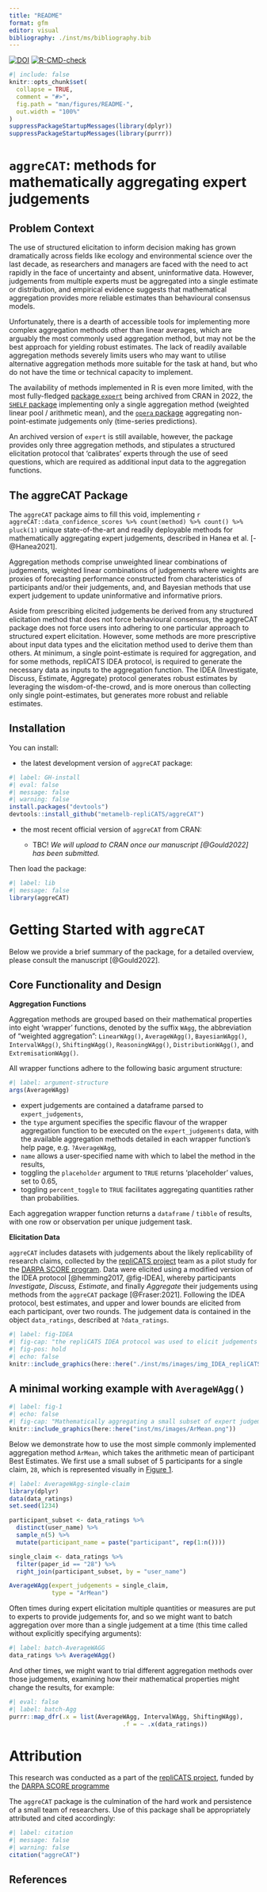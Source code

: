 ```yaml
---
title: "README"
format: gfm
editor: visual
bibliography: ./inst/ms/bibliography.bib
---
```


[![DOI](https://zenodo.org/badge/531484296.svg)](https://zenodo.org/badge/latestdoi/531484296) [![R-CMD-check](https://github.com/metamelb-repliCATS/aggreCAT/actions/workflows/R-CMD-check.yaml/badge.svg)](https://github.com/metamelb-repliCATS/aggreCAT/actions/workflows/R-CMD-check.yaml)

<!-- README.md is generated from README.Rmd. Please edit that file -->

```r
#| include: false
knitr::opts_chunk$set(
  collapse = TRUE,
  comment = "#>",
  fig.path = "man/figures/README-",
  out.width = "100%"
)
suppressPackageStartupMessages(library(dplyr))
suppressPackageStartupMessages(library(purrr))
```

# `aggreCAT`: methods for mathematically aggregating expert judgements

## Problem Context

The use of structured elicitation to inform decision making has grown dramatically across fields like ecology and environmental science over the last decade, as researchers and managers are faced with the need to act rapidly in the face of uncertainty and absent, uninformative data. However, judgements from multiple experts must be aggregated into a single estimate or distribution, and empirical evidence suggests that mathematical aggregation provides more reliable estimates than behavioural consensus models.

Unfortunately, there is a dearth of accessible tools for implementing more complex aggregation methods other than linear averages, which are arguably the most commonly used aggregation method, but may not be the best approach for yielding robust estimates. The lack of readily available aggregation methods severely limits users who may want to utilise alternative aggregation methods more suitable for the task at hand, but who do not have the time or technical capacity to implement.

The availability of methods implemented in R is even more limited, with the most fully-fledged [package `expert`](https://cran.r-project.org/package=expert) being archived from CRAN in 2022, the [`SHELF` package](https://cran.r-project.org/package=SHELF) implementing only a single aggregation method (weighted linear pool / arithmetic mean), and the [`opera` package](https://cran.r-project.org/package=opera) aggregating non-point-estimate judgements only (time-series predictions).

An archived version of `expert` is still available, however, the package provides only three aggregation methods, and stipulates a structured elicitation protocol that 'calibrates' experts through the use of seed questions, which are required as additional input data to the aggregation functions.

## The aggreCAT Package

The `aggreCAT` package aims to fill this void, implementing `r aggreCAT::data_confidence_scores %>% count(method) %>% count() %>% pluck(1)` unique state-of-the-art and readily deployable methods for mathematically aggregating expert judgements, described in Hanea et al. [-@Hanea2021].

Aggregation methods comprise unweighted linear combinations of judgements, weighted linear combinations of judgements where weights are proxies of forecasting performance constructed from characteristics of participants and/or their judgements, and, and Bayesian methods that use expert judgement to update uninformative and informative priors.

Aside from prescribing elicited judgements be derived from any structured elicitation method that does not force behavioural consensus, the aggreCAT package does not force users into adhering to one particular approach to structured expert elicitation. However, some methods are more prescriptive about input data types and the elicitation method used to derive them than others. At minimum, a single point-estimate is required for aggregation, and for some methods, repliCATS IDEA protocol, is required to generate the necessary data as inputs to the aggregation function. The IDEA (Investigate, Discuss, Estimate, Aggregate) protocol generates robust estimates by leveraging the wisdom-of-the-crowd, and is more onerous than collecting only single point-estimates, but generates more robust and reliable estimates.

## Installation {#installation}

You can install:

-   the latest development version of `aggreCAT` package:

```r
#| label: GH-install
#| eval: false 
#| message: false
#| warning: false
install.packages("devtools")
devtools::install_github("metamelb-repliCATS/aggreCAT")
```

-   the most recent official version of `aggreCAT` from CRAN:

    -   TBC! *We will upload to CRAN once our manuscript [@Gould2022] has been submitted.*

Then load the package:

```r
#| label: lib
#| message: false
library(aggreCAT)
```

# Getting Started with `aggreCAT`

Below we provide a brief summary of the package, for a detailed overview, please consult the manuscript [@Gould2022].

## Core Functionality and Design

**Aggregation Functions**

Aggregation methods are grouped based on their mathematical properties into eight 'wrapper' functions, denoted by the suffix `WAgg`, the abbreviation of "weighted aggregation": `LinearWAgg()`, `AverageWAgg()`, `BayesianWAgg()`, `IntervalWAgg()`, `ShiftingWAgg()`, `ReasoningWAgg()`, `DistributionWAgg()`, and `ExtremisationWAgg()`.

All wrapper functions adhere to the following basic argument structure:

```r
#| label: argument-structure
args(AverageWAgg)
```

-   expert judgements are contained a dataframe parsed to `expert_judgements`,
-   the `type` argument specifies the specific flavour of the wrapper aggregation function to be executed on the `expert_judgements` data, with the available aggregation methods detailed in each wrapper function's help page, e.g. `?AverageWAgg`,
-   `name` allows a user-specified name with which to label the method in the results,
-   toggling the `placeholder` argument to `TRUE` returns 'placeholder' values, set to $0.65$,
-   toggling `percent_toggle` to `TRUE` facilitates aggregating quantities rather than probabilities.

Each aggregation wrapper function returns a `dataframe` / `tibble` of results, with one row or observation per unique judgement task.

**Elicitation Data**

`aggreCAT` includes datasets with judgements about the likely replicability of research claims, collected by the [repliCATS project](https://replicats.research.unimelb.edu.au) team as a pilot study for the [DARPA SCORE program](https://www.darpa.mil/program/systematizing-confidence-in-open-research-and-evidence.). Data were elicited using a modified version of the IDEA protocol [@hemming2017, @fig-IDEA], whereby participants *Investigate*, *Discuss, Estimate*, and finally *Aggregate* their judgements using methods from the `aggreCAT` package [@Fraser:2021]. Following the IDEA protocol, best estimates, and upper and lower bounds are elicited from each participant, over two rounds. The judgement data is contained in the object `data_ratings`, described at `?data_ratings`.

```r
#| label: fig-IDEA
#| fig-cap: "the repliCATS IDEA protocol was used to elicit judgements about the likely replicability of research claims, a pilot version of this dataset is included in the `aggreCAT` package"
#| fig-pos: hold
#| echo: false
knitr::include_graphics(here::here("./inst/ms/images/img_IDEA_repliCATS.png"))
```

## A minimal working example with `AverageWAgg()`

```r
#| label: fig-1
#| echo: false
#| fig-cap: "Mathematically aggregating a small subset of expert judgements for the claim `28`, using the unweighted arithmetic mean. The `aggreCAT` wrapper function `AverageWAgg()` is used on this dataset, with the `type` argument set to the default `ArMean`."
knitr::include_graphics(here::here("inst/ms/images/ArMean.png"))
```

\n

Below we demonstrate how to use the most simple commonly implemented aggregation method `ArMean`, which takes the arithmetic mean of participant Best Estimates. We first use a small subset of 5 participants for a single claim, `28`, which is represented visually in [Figure 1](#fig-1).

```r
#| label: AverageWAgg-single-claim
library(dplyr)
data(data_ratings)
set.seed(1234)

participant_subset <- data_ratings %>%
  distinct(user_name) %>%
  sample_n(5) %>%
  mutate(participant_name = paste("participant", rep(1:n())))

single_claim <- data_ratings %>% 
  filter(paper_id == "28") %>% 
  right_join(participant_subset, by = "user_name")

AverageWAgg(expert_judgements = single_claim, 
            type = "ArMean")

```

Often times during expert elicitation multiple quantities or measures are put to experts to provide judgements for, and so we might want to batch aggregation over more than a single judgement at a time (this time called without explicitly specifying arguments):

```r
#| label: batch-AverageWAGG
data_ratings %>% AverageWAgg()
```

And other times, we might want to trial different aggregation methods over those judgements, examining how their mathematical properties might change the results, for example:

```r
#| eval: false
#| label: batch-Agg
purrr::map_dfr(.x = list(AverageWAgg, IntervalWAgg, ShiftingWAgg),
                                .f = ~ .x(data_ratings))
```

# Attribution

This research was conducted as a part of the [repliCATS project](https://replicats.research.unimelb.edu.au), funded by the [DARPA SCORE programme](https://www.darpa.mil/research/programs/systematizing-confidence-in-open-research-and-evidence)

The `aggreCAT` package is the culmination of the hard work and persistence of a small team of researchers. Use of this package shall be appropriately attributed and cited accordingly:

```r
#| label: citation
#| message: false
#| warning: false
citation("aggreCAT")
```

## References
